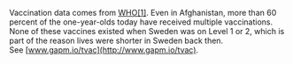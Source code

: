 Vaccination data comes from [WHO[1]](http://gapm.io/xwhoim). Even in Afghanistan, more than 60 percent of the one-year-olds today have received multiple vaccinations. None of these vaccines existed when Sweden was on Level 1 or 2, which is part of the reason lives were shorter in Sweden back then. See [www.gapm.io/tvac](http://www.gapm.io/tvac).